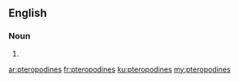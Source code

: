 ==English==

===Noun===
{{head|en|plural}}

# {{plural of|pteropodine|lang=en}}

[[ar:pteropodines]]
[[fr:pteropodines]]
[[ku:pteropodines]]
[[my:pteropodines]]